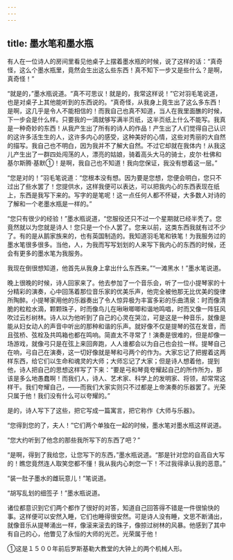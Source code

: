 ```yaml
---
---
---
```

title: 墨水笔和墨水瓶
---




有人在一位诗人的房间里看见他桌子上摆着墨水瓶的时候，说了这样的话：“真奇怪，这么个墨水瓶里，竟然会生出这么些东西！真不知下一步又是些什么？是啊，真奇怪！”

“就是的，”墨水瓶说道。“真不可思议！就是的，我常这样说！”它对羽毛笔说道，也是对桌子上其他能听到的东西说的。“真奇怪，从我身上竟生出了这么多东西！是啊，这几乎是令人不能相信的！而我自己也真不知道，当人在我里面醮的时候，下一步会是什么样。只要我的一滴就够写满半页纸，这半页纸上什么不能写。我真是一种奇妙的东西！从我产生出了所有的诗人的作品！产生出了人们觉得自己认识的这许多活生生的人，这许多内心的感受，这种美好的心情，这些对秀丽的大自然的描写。我自己也不明白，因为我并不了解大自然。不过它却就在我体内！从我这儿产生出了一群四处闯荡的人，漂亮的姑娘，骑着高头大马的骑士，皮尔·杜佛和基尔斯腾·基默①！是啊，我自己也不知道！我向您保证，我没有想着这一层。”

“您是对的！”羽毛笔说道：“您根本没有想。因为要是您想，您便会明白，您只不过出了些水罢了！您提供水，这样我便可以表达，可以把我内心的东西表现在纸上，东西是我写下来的。写字的是笔呢！这一点任何人都不怀疑，大多数人对诗的了解和一个老墨水瓶是一样的。”

“您只有很少的经验！”墨水瓶说道，“您服役还只不过一个星期就已经半秃了。您竟然就以为您就是诗人！您只是一个仆人罢了。您来以前，这类东西我就有过不少了。有的是从鹅家族来的，也有英国制造的。我知道羽毛笔和铁笔！为我服务过的墨水笔很多很多。当他，人，为我而写写划划的人来写下我内心的东西的时候，还会有更多的墨水笔为我服务。

我现在倒很想知道，他首先从我身上拿出什么东西来。”“一滩黑水！”墨水笔说道。

晚上很晚的时候，诗人回家来了。他去参加了一个音乐会，听了一位小提琴家的十分精彩的演奏，心中回荡着那位音乐家的优美乐声，他完全被他那无比优美的旋律所陶醉。小提琴家用他的乐器奏出了令人惊异极为丰富多彩的乐曲清泉：时而像清脆的粒粒水滴，颗颗珠子，时而像鸟儿在啾啾唧唧和谐地鸣唱，时而又像一阵狂风吹过云杉树林。诗人以为他听到了自己的心灵在哭泣，可是这是一种音乐，就像是能从妇女动人的声音中听出的那种和谐的乐声。就好像不仅是提琴的弦在发音，而且弦桥、弦栓及共鸣箱也都在鸣响。简直太不寻常了！演奏是很难的，但是却像一场游戏，就像弓只是在弦上来回奔跑，人人谁都会以为自己也会拉一样。提琴自己在响，弓自己在演奏，这一切好像就是琴和弓两个的作为。大家忘记了把握着这两样东西，给它们以生命和魂灵的大师；大师忘记了大家；但是诗人想着他，提到他，诗人把自己的思想这样写了下来：“要是弓和琴竟夸耀起自己的所作所为，那该是多么地愚蠢啊！而我们人，诗人、艺术家、科学上的发明家、将领，却常常这样干。我们夸耀自己，——而我们大家实则只不过都是上帝演奏的乐器罢了。光荣只属于他！我们没有什么可以夸耀的。”

是的，诗人写下了这些，把它写成一篇寓言，把它称作《大师与乐器》。

“您得到您的了，夫人！”它们两个单独在一起的时候，墨水笔对墨水瓶这样说道。

“您大约听到了他念的那些我所写下的东西了吧？”

“是啊，得到了我给您，让您写下的东西，”墨水瓶说道。“那是针对您的自高自大写的！瞧您竟然连人取笑您都不懂！我从我内心刺您一下！不过我得承认我的恶意。”

“装一肚子墨水的雌玩意儿！”笔说道。

“胡写乱划的细签子！”墨水瓶说道。

诸位都意识到它们两个都作了很好的对答，知道自己回答得不错是一件很愉快的事。这样便可以安然入睡，它们也睡得很安然。可是诗人没有睡，文思不断涌出，就像音乐从提琴涌出一样，像滚来滚去的珠子，像掠过树林的风暴。他感到了其中有自己的心，他瞥见了永恒的大师的光芒。光荣属于他！

①这是１５００年前后罗斯基勒大教堂的大钟上的两个机械人形。